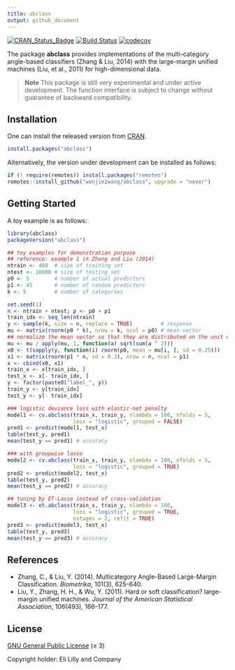 ```yaml
---
title: abclass
output: github_document
---
```


[![CRAN_Status_Badge](https://www.r-pkg.org/badges/version/abclass)](https://CRAN.R-project.org/package=abclass)
[![Build Status](https://github.com/wenjie2wang/abclass/workflows/R-CMD-check/badge.svg)](https://github.com/wenjie2wang/abclass/actions)
[![codecov](https://codecov.io/gh/wenjie2wang/abclass/branch/main/graph/badge.svg)](https://app.codecov.io/gh/wenjie2wang/abclass)


The package **abclass** provides implementations of the multi-category
angle-based classifiers (Zhang & Liu, 2014) with the large-margin unified
machines (Liu, et al., 2011) for high-dimensional data.

> **Note**
> This package is still very experimental and under active development.
> The function interface is subject to change without guarantee of backward
> compatibility.


## Installation

One can install the released version from
[CRAN](https://CRAN.R-project.org/package=abclass).

``` r
install.packages("abclass")
```

Alternatively, the version under development can be installed as follows:

``` r
if (! require(remotes)) install.packages("remotes")
remotes::install_github("wenjie2wang/abclass", upgrade = "never")
```

## Getting Started

A toy example is as follows:

```r
library(abclass)
packageVersion("abclass")

## toy examples for demonstration purpose
## reference: example 1 in Zhang and Liu (2014)
ntrain <- 400  # size of training set
ntest <- 10000 # size of testing set
p0 <- 5        # number of actual predictors
p1 <- 45       # number of random predictors
k <- 5         # number of categories

set.seed(1)
n <- ntrain + ntest; p <- p0 + p1
train_idx <- seq_len(ntrain)
y <- sample(k, size = n, replace = TRUE)         # response
mu <- matrix(rnorm(p0 * k), nrow = k, ncol = p0) # mean vector
## normalize the mean vector so that they are distributed on the unit circle
mu <- mu / apply(mu, 1, function(a) sqrt(sum(a ^ 2)))
x0 <- t(sapply(y, function(i) rnorm(p0, mean = mu[i, ], sd = 0.25)))
x1 <- matrix(rnorm(p1 * n, sd = 0.3), nrow = n, ncol = p1)
x <- cbind(x0, x1)
train_x <- x[train_idx, ]
test_x <- x[- train_idx, ]
y <- factor(paste0("label_", y))
train_y <- y[train_idx]
test_y <- y[- train_idx]

### logistic deviance loss with elastic-net penalty
model1 <- cv.abclass(train_x, train_y, nlambda = 100, nfolds = 5,
                     loss = "logistic", grouped = FALSE)
pred1 <- predict(model1, test_x)
table(test_y, pred1)
mean(test_y == pred1) # accuracy

### with groupwise lasso
model2 <- cv.abclass(train_x, train_y, nlambda = 100, nfolds = 5,
                     loss = "logistic", grouped = TRUE)
pred2 <- predict(model2, test_x)
table(test_y, pred2)
mean(test_y == pred2) # accuracy

## tuning by ET-Lasso instead of cross-validation
model3 <- et.abclass(train_x, train_y, nlambda = 100,
                     loss = "logistic", grouped = TRUE,
                     nstages = 2, refit = TRUE)
pred3 <- predict(model3, test_x)
table(test_y, pred3)
mean(test_y == pred3) # accuracy
```

## References

- Zhang, C., & Liu, Y. (2014). Multicategory Angle-Based Large-Margin
  Classification. *Biometrika*, 101(3), 625--640.
- Liu, Y., Zhang, H. H., & Wu, Y. (2011). Hard or soft classification?
  large-margin unified machines. *Journal of the American Statistical
  Association*, 106(493), 166--177.

## License

[GNU General Public License](https://www.gnu.org/licenses/) (≥ 3)

Copyright holder: Eli Lilly and Company
